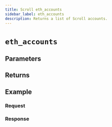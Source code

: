 ```yaml
---
title: Scroll eth_accounts
sidebar_label: eth_accounts
description: Returns a list of Scroll accounts.
---
```



# `eth_accounts`

<Description />

## Parameters


<Params />

## Returns


<Returns />

## Example


<Example />

### Request


<Request />

### Response


<Response />
